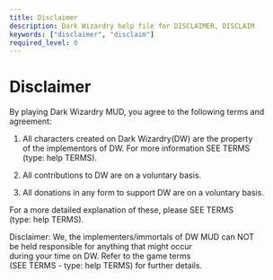 ```yaml
---
title: Disclaimer
description: Dark Wizardry help file for DISCLAIMER, DISCLAIM
keywords: ["disclaimer", "disclaim"]
required_level: 0
---
```


# Disclaimer

By playing Dark Wizardry MUD, you agree to the following terms and agreement:  

1. All characters created on Dark Wizardry(DW) are the property  
   of the implementors of DW.  For more information SEE TERMS  
   (type: help TERMS).  

2. All contributions to DW are on a voluntary basis.  

3. All donations in any form to support DW are on a voluntary basis.  

For a more detailed explanation of these, please SEE TERMS  
(type: help TERMS).  

Disclaimer: We, the implementers/immortals of DW MUD can NOT  
            be held responsible for anything that might occur  
            during your time on DW.  Refer to the game terms  
            (SEE TERMS - type: help TERMS) for further details.